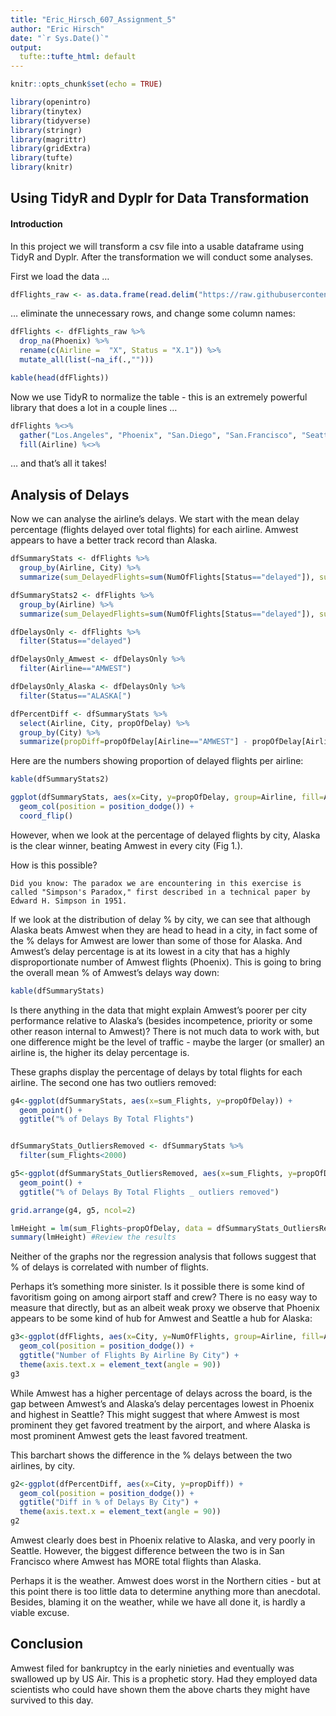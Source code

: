 ```yaml
---
title: "Eric_Hirsch_607_Assignment_5"
author: "Eric Hirsch"
date: "`r Sys.Date()`"
output: 
  tufte::tufte_html: default
---
```


```r
knitr::opts_chunk$set(echo = TRUE)
```

```r
library(openintro)
library(tinytex)
library(tidyverse)
library(stringr)
library(magrittr)
library(gridExtra)
library(tufte)
library(knitr)
```

## Using TidyR and Dyplr for Data Transformation

#### Introduction 

In this project we will transform a csv file into a usable dataframe using TidyR and Dyplr. After the transformation we will conduct some analyses.

First we load the data ... 

``` r
dfFlights_raw <- as.data.frame(read.delim("https://raw.githubusercontent.com/ericonsi/CUNY_607/main/Projects/Project%202/Flights.csv", header = TRUE, stringsAsFactors = TRUE, sep=","))
```

... eliminate the unnecessary rows, and change some column names:

```r
dfFlights <- dfFlights_raw %>% 
  drop_na(Phoenix) %>%
  rename(c(Airline =  "X", Status = "X.1")) %>%
  mutate_all(list(~na_if(.,"")))

kable(head(dfFlights))
```


  
Now we use TidyR to normalize the table - this is an extremely powerful library that does a lot in a couple lines ...

```r

dfFlights %<>%
  gather("Los.Angeles", "Phoenix", "San.Diego", "San.Francisco", "Seattle", key="City", value="NumOfFlights") %<>%
  fill(Airline) %<>%
```

... and that's all it takes!

## Analysis of Delays

Now we can analyse the airline's delays.  We start with the mean delay percentage (flights delayed over total flights) for each airline.  Amwest appears to have a better track record than Alaska.

```r
dfSummaryStats <- dfFlights %>% 
  group_by(Airline, City) %>% 
  summarize(sum_DelayedFlights=sum(NumOfFlights[Status=="delayed"]), sum_Flights = sum(NumOfFlights), propOfDelay=sum(NumOfFlights[Status=="delayed"])/sum(NumOfFlights)*100)

dfSummaryStats2 <- dfFlights %>% 
  group_by(Airline) %>% 
  summarize(sum_DelayedFlights=sum(NumOfFlights[Status=="delayed"]), sum_Flights = sum(NumOfFlights), propOfDelay=sum(NumOfFlights[Status=="delayed"])/sum(NumOfFlights)*100)

dfDelaysOnly <- dfFlights %>%
  filter(Status=="delayed")

dfDelaysOnly_Amwest <- dfDelaysOnly %>%
  filter(Airline=="AMWEST")

dfDelaysOnly_Alaska <- dfDelaysOnly %>%
  filter(Status=="ALASKA[")

dfPercentDiff <- dfSummaryStats %>%
  select(Airline, City, propOfDelay) %>%
  group_by(City) %>%
  summarize(propDiff=propOfDelay[Airline=="AMWEST"] - propOfDelay[Airline=="ALASKA"])

```
Here are the numbers showing proportion of delayed flights per airline:

```r

kable(dfSummaryStats2)

```

```r
ggplot(dfSummaryStats, aes(x=City, y=propOfDelay, group=Airline, fill=Airline)) +
  geom_col(position = position_dodge()) +
  coord_flip()
```

However, when we look at the percentage of delayed flights by city, Alaska is the clear winner, beating Amwest in every city (Fig 1.).

How is this possible?


```marginfigure

Did you know: The paradox we are encountering in this exercise is called "Simpson's Paradox," first described in a technical paper by Edward H. Simpson in 1951.

```

If we look at the distribution of delay % by city, we can see that although Alaska beats Amwest when they are head to head in a city, in fact some of the % delays for Amwest are lower than some of those for Alaska. And Amwest's delay percentage is at its lowest in a city that has a highly disproportionate number of Amwest flights (Phoenix). This is going to bring the overall mean % of Amwest's delays way down:

```r
kable(dfSummaryStats)
```


Is there anything in the data that might explain Amwest's poorer per city performance relative to Alaska's (besides incompetence, priority or some other reason internal to Amwest)? There is not much data to work with, but one difference might be the level of traffic - maybe the larger (or smaller) an airline is, the higher its delay percentage is.  

These graphs display the percentage of delays by total flights for each airline.  The second one has two outliers removed:

```r

g4<-ggplot(dfSummaryStats, aes(x=sum_Flights, y=propOfDelay)) +
  geom_point() +
  ggtitle("% of Delays By Total Flights") 


dfSummaryStats_OutliersRemoved <- dfSummaryStats %>%
  filter(sum_Flights<2000)

g5<-ggplot(dfSummaryStats_OutliersRemoved, aes(x=sum_Flights, y=propOfDelay)) +
  geom_point() +
  ggtitle("% of Delays By Total Flights _ outliers removed") 

grid.arrange(g4, g5, ncol=2)
```

```r

lmHeight = lm(sum_Flights~propOfDelay, data = dfSummaryStats_OutliersRemoved) #Create the linear regression
summary(lmHeight) #Review the results


```

Neither of the graphs nor the regression analysis that follows suggest that % of delays is correlated with number of flights.  

Perhaps it's something more sinister.  Is it possible there is some kind of favoritism going on among airport staff and crew?  There is no easy way to measure that directly, but as an albeit weak proxy we observe that Phoenix appears to be some kind of hub for Amwest and Seattle a hub for Alaska:

```r

g3<-ggplot(dfFlights, aes(x=City, y=NumOfFlights, group=Airline, fill=Airline)) +
  geom_col(position = position_dodge()) +
  ggtitle("Number of Flights By Airline By City") +
  theme(axis.text.x = element_text(angle = 90))
g3
```

While Amwest has a higher percentage of delays across the board, is the gap between Amwest's and Alaska's delay percentages lowest in Phoenix and highest in Seattle?  This might suggest that where Amwest is most prominent they get favored treatment by the airport, and where Alaska is most prominent Amwest gets the least favored treatment.


This barchart shows the difference in the % delays between the two airlines, by city.  

```r

g2<-ggplot(dfPercentDiff, aes(x=City, y=propDiff)) +
  geom_col(position = position_dodge()) +
  ggtitle("Diff in % of Delays By City") +
  theme(axis.text.x = element_text(angle = 90))
g2

```


Amwest clearly does best in Phoenix relative to Alaska, and very poorly in Seattle.  However, the biggest difference between the two is in San Francisco where Amwest has MORE total flights than Alaska. 

Perhaps it is the weather. Amwest does worst in the Northern cities - but at this point there is too little data to determine anything more than anecdotal.  Besides, blaming it on the weather, while we have all done it, is hardly a viable excuse.

## Conclusion

Amwest filed for bankruptcy in the early ninieties and eventually was swallowed up by US Air. This is a prophetic story.  Had they employed data scientists who could have shown them the above charts they might have survived to this day.
